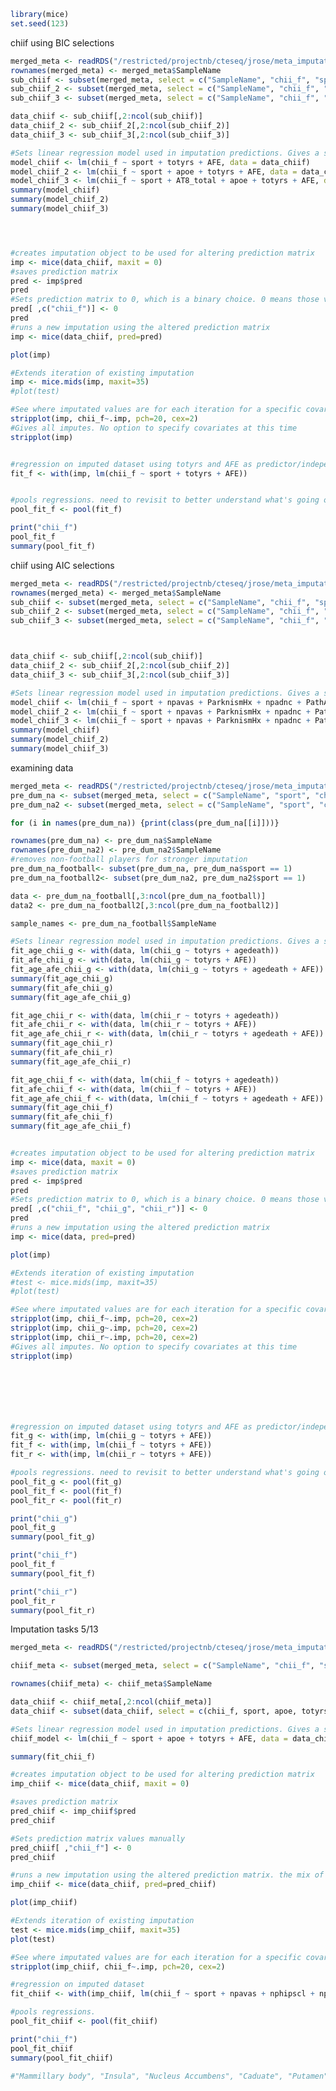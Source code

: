 ```r
library(mice)
set.seed(123)
```

chiif using BIC selections
```r
merged_meta <- readRDS("/restricted/projectnb/cteseq/jrose/meta_imputation/merged_meta.rds")
rownames(merged_meta) <- merged_meta$SampleName
sub_chiif <- subset(merged_meta, select = c("SampleName", "chii_f", "sport", "totyrs", "AFE"))
sub_chiif_2 <- subset(merged_meta, select = c("SampleName", "chii_f", "sport", "apoe", "totyrs", "AFE"))
sub_chiif_3 <- subset(merged_meta, select = c("SampleName", "chii_f", "sport", "AT8_total", "apoe", "totyrs", "AFE"))

data_chiif <- sub_chiif[,2:ncol(sub_chiif)]
data_chiif_2 <- sub_chiif_2[,2:ncol(sub_chiif_2)]
data_chiif_3 <- sub_chiif_3[,2:ncol(sub_chiif_3)]

#Sets linear regression model used in imputation predictions. Gives a summary of model influences on a covariate being imputed
model_chiif <- lm(chii_f ~ sport + totyrs + AFE, data = data_chiif)
model_chiif_2 <- lm(chii_f ~ sport + apoe + totyrs + AFE, data = data_chiif_2)
model_chiif_3 <- lm(chii_f ~ sport + AT8_total + apoe + totyrs + AFE, data = data_chiif_3)
summary(model_chiif)
summary(model_chiif_2)
summary(model_chiif_3)




#creates imputation object to be used for altering prediction matrix
imp <- mice(data_chiif, maxit = 0)
#saves prediction matrix
pred <- imp$pred
pred
#Sets prediction matrix to 0, which is a binary choice. 0 means those values will still be imputed, but will not influence imputation of other values. This helped with the singularity issue
pred[ ,c("chii_f")] <- 0
pred
#runs a new imputation using the altered prediction matrix 
imp <- mice(data_chiif, pred=pred)

plot(imp)

#Extends iteration of existing imputation
imp <- mice.mids(imp, maxit=35)
#plot(test)

#See where imputated values are for each iteration for a specific covariate
stripplot(imp, chii_f~.imp, pch=20, cex=2)
#Gives all imputes. No option to specify covariates at this time
stripplot(imp)


#regression on imputed dataset using totyrs and AFE as predictor/independent. need to revisit to better understand what's going on here
fit_f <- with(imp, lm(chii_f ~ sport + totyrs + AFE))


#pools regressions. need to revisit to better understand what's going on here
pool_fit_f <- pool(fit_f)

print("chii_f")
pool_fit_f
summary(pool_fit_f)

```
chiif using AIC selections
```r
merged_meta <- readRDS("/restricted/projectnb/cteseq/jrose/meta_imputation/merged_meta.rds")
rownames(merged_meta) <- merged_meta$SampleName
sub_chiif <- subset(merged_meta, select = c("SampleName", "chii_f", "sport", "npavas", "ParknismHx", "npadnc", "PathAD", "apoe", "npdiff", "totyrs", "AFE"))
sub_chiif_2 <- subset(merged_meta, select = c("SampleName", "chii_f", "sport", "npavas", "ParknismHx", "npadnc", "PathAD", "apoe", "npdiff", "totyrs", "AFE", "AT8_total"))
sub_chiif_3 <- subset(merged_meta, select = c("SampleName", "chii_f", "sport", "npavas", "ParknismHx", "npadnc", "PathAD", "apoe", "npdiff", "totyrs", "AFE", "AT8_total", "apoe_de"))



data_chiif <- sub_chiif[,2:ncol(sub_chiif)]
data_chiif_2 <- sub_chiif_2[,2:ncol(sub_chiif_2)]
data_chiif_3 <- sub_chiif_3[,2:ncol(sub_chiif_3)]

#Sets linear regression model used in imputation predictions. Gives a summary of model influences on a covariate being imputed
model_chiif <- lm(chii_f ~ sport + npavas + ParknismHx + npadnc + PathAD + apoe + npdiff + totyrs + AFE, data = data_chiif)
model_chiif_2 <- lm(chii_f ~ sport + npavas + ParknismHx + npadnc + PathAD + apoe + npdiff + totyrs + AFE + AT8_total, data = data_chiif_2)
model_chiif_3 <- lm(chii_f ~ sport + npavas + ParknismHx + npadnc + PathAD + apoe + npdiff + totyrs + AFE + AT8_total + apoe_de, data = data_chiif_3)
summary(model_chiif)
summary(model_chiif_2)
summary(model_chiif_3)

```

examining data
```r
merged_meta <- readRDS("/restricted/projectnb/cteseq/jrose/meta_imputation/merged_meta.rds")
pre_dum_na <- subset(merged_meta, select = c("SampleName", "sport", "chii_f", "chii_g", "chii_r", "totyrs", "agedeath", "AFE"))
pre_dum_na2 <- subset(merged_meta, select = c("SampleName", "sport", "chii_f", "chii_g", "chii_r", "totyrs", "AFE"))

for (i in names(pre_dum_na)) {print(class(pre_dum_na[[i]]))}

rownames(pre_dum_na) <- pre_dum_na$SampleName
rownames(pre_dum_na2) <- pre_dum_na2$SampleName
#removes non-football players for stronger imputation 
pre_dum_na_football<- subset(pre_dum_na, pre_dum_na$sport == 1)
pre_dum_na_football2<- subset(pre_dum_na2, pre_dum_na2$sport == 1)

data <- pre_dum_na_football[,3:ncol(pre_dum_na_football)]
data2 <- pre_dum_na_football2[,3:ncol(pre_dum_na_football2)]

sample_names <- pre_dum_na_football$SampleName

#Sets linear regression model used in imputation predictions. Gives a summary of model influences on a covariate being imputed
fit_age_chii_g <- with(data, lm(chii_g ~ totyrs + agedeath))
fit_afe_chii_g <- with(data, lm(chii_g ~ totyrs + AFE))
fit_age_afe_chii_g <- with(data, lm(chii_g ~ totyrs + agedeath + AFE))
summary(fit_age_chii_g)
summary(fit_afe_chii_g)
summary(fit_age_afe_chii_g)

fit_age_chii_r <- with(data, lm(chii_r ~ totyrs + agedeath))
fit_afe_chii_r <- with(data, lm(chii_r ~ totyrs + AFE))
fit_age_afe_chii_r <- with(data, lm(chii_r ~ totyrs + agedeath + AFE))
summary(fit_age_chii_r)
summary(fit_afe_chii_r)
summary(fit_age_afe_chii_r)

fit_age_chii_f <- with(data, lm(chii_f ~ totyrs + agedeath))
fit_afe_chii_f <- with(data, lm(chii_f ~ totyrs + AFE))
fit_age_afe_chii_f <- with(data, lm(chii_f ~ totyrs + agedeath + AFE))
summary(fit_age_chii_f)
summary(fit_afe_chii_f)
summary(fit_age_afe_chii_f)


#creates imputation object to be used for altering prediction matrix
imp <- mice(data, maxit = 0)
#saves prediction matrix
pred <- imp$pred
pred
#Sets prediction matrix to 0, which is a binary choice. 0 means those values will still be imputed, but will not influence imputation of other values. This helped with the singularity issue
pred[ ,c("chii_f", "chii_g", "chii_r")] <- 0
pred
#runs a new imputation using the altered prediction matrix 
imp <- mice(data, pred=pred)

plot(imp)

#Extends iteration of existing imputation
#test <- mice.mids(imp, maxit=35)
#plot(test)

#See where imputated values are for each iteration for a specific covariate
stripplot(imp, chii_f~.imp, pch=20, cex=2)
stripplot(imp, chii_g~.imp, pch=20, cex=2)
stripplot(imp, chii_r~.imp, pch=20, cex=2)
#Gives all imputes. No option to specify covariates at this time
stripplot(imp)







#regression on imputed dataset using totyrs and AFE as predictor/independent. need to revisit to better understand what's going on here
fit_g <- with(imp, lm(chii_g ~ totyrs + AFE))
fit_f <- with(imp, lm(chii_f ~ totyrs + AFE))
fit_r <- with(imp, lm(chii_r ~ totyrs + AFE))

#pools regressions. need to revisit to better understand what's going on here
pool_fit_g <- pool(fit_g)
pool_fit_f <- pool(fit_f)
pool_fit_r <- pool(fit_r)

print("chii_g")
pool_fit_g
summary(pool_fit_g)

print("chii_f")
pool_fit_f
summary(pool_fit_f)

print("chii_r")
pool_fit_r
summary(pool_fit_r)
```

Imputation tasks 5/13

```r
merged_meta <- readRDS("/restricted/projectnb/cteseq/jrose/meta_imputation/merged_meta.rds")

chiif_meta <- subset(merged_meta, select = c("SampleName", "chii_f", "sport", "npavas", "nphipscl", "npwmr", "ParknismHx", "Group_de", "sport", "csparCTE", "CTEStage", "PathFTD", "npadnc", "nppath", "npbraak", "PathAD", "cod", "AT8_total", "apoe_de", "apoe", "Group", "CTE", "PathLBD", "agedeath", "npftdtau", "nplbod", "nparter", "npold", "npold1", "npold2", "npold3", "npold4", "npamy", "npdiff", "npneur", "DementiaHx", "totyrs", "AFE", "Year"))

rownames(chiif_meta) <- chiif_meta$SampleName

data_chiif <- chiif_meta[,2:ncol(chiif_meta)]
data_chiif <- subset(data_chiif, select = c(chii_f, sport, apoe, totyrs, AFE))

#Sets linear regression model used in imputation predictions. Gives a summary of model influences on a covariate being imputed
chiif_model <- lm(chii_f ~ sport + apoe + totyrs + AFE, data = data_chiif)

summary(fit_chii_f)

#creates imputation object to be used for altering prediction matrix
imp_chiif <- mice(data_chiif, maxit = 0)

#saves prediction matrix
pred_chiif <- imp_chiif$pred
pred_chiif

#Sets prediction matrix values manually
pred_chiif[ ,"chii_f"] <- 0
pred_chiif

#runs a new imputation using the altered prediction matrix. the mix of data types causes convergence error
imp_chiif <- mice(data_chiif, pred=pred_chiif)

plot(imp_chiif)

#Extends iteration of existing imputation
test <- mice.mids(imp_chiif, maxit=35)
plot(test)

#See where imputated values are for each iteration for a specific covariate
stripplot(imp_chiif, chii_f~.imp, pch=20, cex=2)

#regression on imputed dataset 
fit_chiif <- with(imp_chiif, lm(chii_f ~ sport + npavas + nphipscl + npwmr + Group_de + sport + csparCTE + CTEStage + PathFTD + npadnc + nppath + npbraak + PathAD + cod + AT8_total + apoe_de + apoe + Group + CTE + PathLBD + agedeath + npftdtau + nplbod + nparter + npold + npold1 + npold2 + npold3 + npold4 + npamy + npdiff + npneur + DementiaHx + totyrs + AFE + Year))

#pools regressions. 
pool_fit_chiif <- pool(fit_chiif)

print("chii_f")
pool_fit_chiif
summary(pool_fit_chiif)

```



```r
#"Mammillary body", "Insula", "Nucleus Accumbens", "Caduate", "Putamen", "Substantia Innominata", "Optic nerve", "Inferior Frontal Cortex", "Globus Pallidus", "Thalamus", "Cerebellum", "Superior Frontal Cortex", "Motor Cortex", "Calcarine Cortex", "SN", "Anterior Temporal", "Inferior Parital Cortex", "Superior Temporal", "Ent cortex", "Amygdala", "LC", "Hip CA1", "Hip CA2/3", "Hip CA4", "Dorsolateral Frontal Cortex"
```
